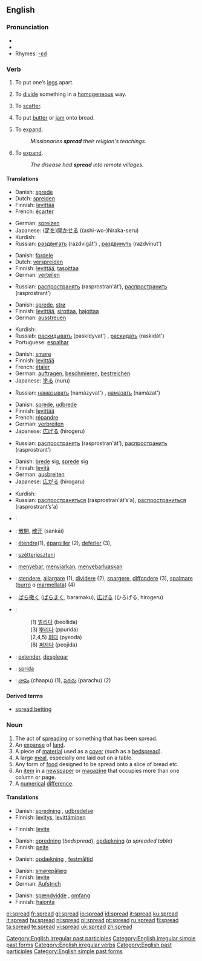 {{wikipedia|dab=spread}}
==English==

{{rank|expect|nation|legal|965|spread|enter|consider|provided}}

===Pronunciation===
*{{IPA|/'sprɛd/}}
*{{audio|en-us-spread.ogg|Audio (US)}}
*Rhymes: [[Rhymes:English:-ɛd|-ɛd]]

===Verb===
{{en-verb|spreads|spreading|spread}}

# {{transitive}} To put one’s [[leg]]s apart.
# {{transitive}} To [[divide]] something in a [[homogeneous]] way.
# {{transitive}} To [[scatter]].
# {{transitive}} To put [[butter]] or [[jam]] onto bread.
# {{transitive}} To [[expand]].
#:''Missionaries '''spread''' their religion's teachings.''
# {{intransitive}} To [[expand]].
#:''The disease had '''spread''' into remote villages.''

====Translations====
{{trans-top|To put one’s [[leg]]s apart}}
*Danish: [[sprede]]
*Dutch: [[spreiden]]
*Finnish: [[levittää]]
*French: [[écarter]]
{{trans-mid}}
*German: [[spreizen]]
*Japanese: ([[足]][[を]])[[開く|開か]][[せる]] ((ashi-wo-)hiraka-seru)
*Kurdish: {{KUchar|[[قاچ کردنه‌وه‌‌]]}}
*Russian: [[раздвигать]] (razdvigát') {{impf}}, [[раздвинуть]] (razdvínut') {{pf}}
{{trans-bottom}}

{{trans-top|To [[divide]] something in a [[homogeneous]] way}}
*Danish: [[fordele]]
*Dutch: [[verspreiden]]
*Finnish: [[levittää]], [[tasoittaa]]
*German: [[verteilen]]
{{trans-mid}}
*Russian: [[распространять]] (rasprostran'át’), [[распространить]] (rasprostrant’)
{{trans-bottom}}

{{trans-top|To [[scatter]]}}
*Danish: [[sprede]], [[strø]]
*Finnish: [[levittää]], [[sirottaa]], [[hajottaa]]
*German: [[ausstreuen]]
{{trans-mid}}
*Kurdish: {{KUchar|[[بڵاوکردنه‌وه‌]]}}
*Russiab: [[раскидывать]] (paskídyvat') {{impf}}, [[раскидать]] (raskidát') {{pf}}
*Portuguese: [[espalhar]]
{{trans-bottom}}

{{trans-top|To put [[butter]] or [[jam]] onto bread}}
*Danish: [[smøre]]
*Finnish: [[levittää]]
*French: [[étaler]]
*German: [[auftragen]], [[beschmieren]], [[bestreichen]]
*Japanese: [[塗る]] (nuru)
{{trans-mid}}
*Russian: [[намазывать]] (namázyvat') {{impf}}, [[намазать]] (namázat') {{pf}}
{{trans-bottom}}

{{trans-top|(transitive) To [[expand]]}}
*Danish: [[sprede]], [[udbrede]]
*Finnish: [[levittää]]
*French: [[répandre]]
*German: [[verbreiten]]
*Japanese: [[広げる]] (hirogeru)
{{trans-mid}}
*Russian: [[распространять]] (rasprostran'át’), [[распространить]] (rasprostrant’)
{{trans-bottom}}

{{trans-top|(intransitive) To [[expand]]}}
*Danish: [[brede]] sig, [[sprede]] sig
*Finnish: [[levitä]]
*German: [[ausbreiten]]
*Japanese: [[広がる]] (hirogaru)
{{trans-mid}}
*Kurdish: {{KUchar|[[بڵاوکردنه‌وه‌]]}}
*Russian: [[распространяться]] (rasprostran'át’s'a), [[распространиться]] (rasprostrant’s'a)
{{trans-bottom}}

<!-- please remove this section once all the words have been moved to their approriate tables above-->
{{checktrans}}
{{trans-top|translations to be checked}}
*{{ttbc|Arabic}}: {{ARchar|[[فرد]]}} {{unicode|(fárada)}}
*{{ttbc|Chinese}}: [[散開]], [[散开]] (sànkāi)
*{{ttbc|French}}: [[étendre]](1), [[éparpiller]] (2), [[deferler]] (3),
*{{ttbc|Hungarian}}: [[szétterjeszteni]]
*{{ttbc|Indonesian}}: [[sebar|menyebar]], [[siar|menyiarkan]], [[sebar luas|menyebarluaskan]]
*{{ttbc|Italian}}: [[stendere]], [[allargare]] (1), [[dividere]] (2), [[spargere]], [[diffondere]] (3), [[spalmare]] ([[burro]] o [[marmellata]]) (4)
{{trans-mid}}
*{{ttbc|Japanese}}: [[ばら撒く]] ([[ばらまく]], baramaku), [[広げる]] (ひろげる, hirogeru)
*{{ttbc|Korean}}:
*:(1) [[벌리다]] (beollida)
*:(3) [[뿌리다]] (ppurida)
*:(2,4,5) [[펴다]] (pyeoda)
*:(6) [[퍼지다]] (peojida)
*{{ttbc|Spanish}}: [[extender]], [[desplegar]]
*{{ttbc|Swedish}}: [[sprida]]
*{{ttbc|[[Telugu]]}}: [[చాపు]] (chaapu) (1), [[పరచు]] (parachu) (2)
{{trans-bottom}}

====Derived terms====
*[[spread betting]]

===Noun===
{{en-noun}}

# The act of [[spreading]] or something that has been spread.
# An [[expanse]] of [[land]].
# A piece of [[material]] used as a [[cover]] (such as a [[bedspread]]).
# A large [[meal]], especially one laid out on a table.
# Any form of [[food]] designed to be spread onto a slice of bread etc.
# An [[item]] in a [[newspaper]] or [[magazine]] that occupies more than one column or page.
# A [[numerical]] [[difference]].

====Translations====
{{trans-top|the act of spreading}}
*Danish: [[spredning]] {{c}}, [[udbredelse]] {{c}}
*Finnish: [[levitys]], [[levittää|levittäminen]]
{{trans-mid}}
{{trans-bottom}}

{{trans-top|something that has been spread}}
*Finnish: [[levite]]
{{trans-mid}}
{{trans-bottom}}

{{trans-top|an expanse of land}}
{{trans-mid}}
{{trans-bottom}}

{{trans-top|a piece of material used as a cover (such as a bedspread)}}
*Danish: [[opredning]] {{c}} (''bedspread''), [[opdækning]] {{c}} (''a spreaded table'')
*Finnish: [[peite]]
{{trans-mid}}
{{trans-bottom}}

{{trans-top|a large meal, especially one laid out on a table}}
*Danish: [[opdækning]] {{c}}, [[festmåltid]] {{c}}
{{trans-mid}}
{{trans-bottom}}

{{trans-top|food designed to be spread}}
*Danish: [[smørepålæg]] {{n}}
*Finnish: [[levite]]
*German: [[Aufstrich]] {{m}}
{{trans-mid}}
{{trans-bottom}}

{{trans-top|an item in a newspaper or magazine that occupies more than one column or page}}
{{trans-mid}}
{{trans-bottom}}

{{trans-top|a numerical difference}}
*Danish: [[spændvidde]] {{c}}, [[omfang]] {{n}}
*Finnish: [[hajonta]]
{{trans-mid}}
{{trans-bottom}}

[[Category:English irregular past participles]]
[[Category:English irregular simple past forms]]
[[Category:English irregular verbs]]
[[Category:English past participles]]
[[Category:English simple past forms]]

[[el:spread]]
[[fr:spread]]
[[gl:spread]]
[[io:spread]]
[[id:spread]]
[[it:spread]]
[[ku:spread]]
[[lt:spread]]
[[hu:spread]]
[[nl:spread]]
[[pl:spread]]
[[pt:spread]]
[[ru:spread]]
[[fi:spread]]
[[ta:spread]]
[[te:spread]]
[[vi:spread]]
[[uk:spread]]
[[zh:spread]]